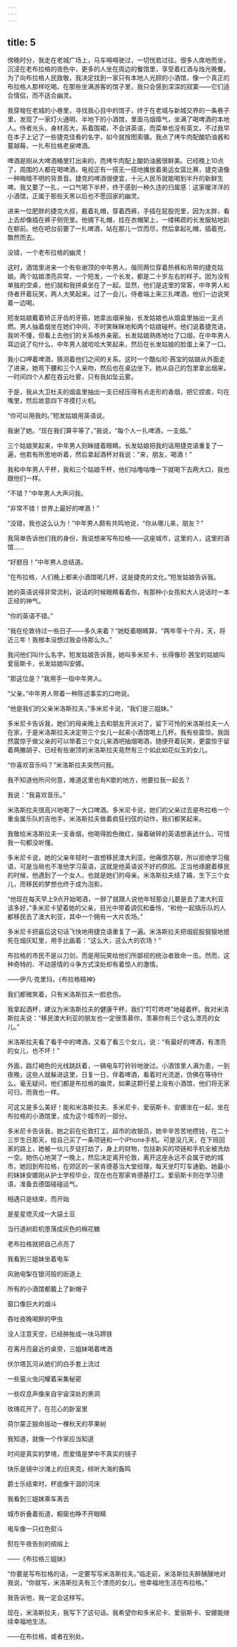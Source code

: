 ```yaml
---
---
---
```

title: 5
---




傍晚时分，我走在老城广场上，马车嘚嘚驶过，一切恍若过往。很多人席地而坐，沉浸在老布拉格的夜色中，更多的人坐在周边的餐馆里，享受着红酒与烛光晚餐。为了向布拉格人民致敬，我决定找到一家只有本地人光顾的小酒馆，像一个真正的布拉格人那样吃喝。在那些坐满游客的馆子里，我只会感到深深的寂寞——它们适合情侣，而不适合幽灵。

我穿梭在老城的小巷里，寻找我心目中的馆子，终于在老城与新城交界的一条巷子里，发现了一家灯火通明、半地下的小酒馆，里面乌烟瘴气，坐满了喝啤酒的本地人。侍者光头，身材高大，系着围裙，不会讲英语，而菜单也没有英文，不过我早在本子上记了一些捷克佳肴的名字，如今就按图索骥。我点了烤牛肉配酸奶油酱和蔓越莓，一扎布拉格老泉啤酒。

啤酒是刚从大啤酒桶里打出来的，而烤牛肉配上酸奶油酱很鲜美。已经晚上10点了，周围的人都在喝啤酒，电视正有一搭无一搭地播放着奥运女篮比赛，捷克语像一种晦暗不明的背景音。捷克的啤酒很便宜，十元人民币就能喝到半升的新鲜生啤。我又要了一扎，一口气喝下半杯，终于感到一种久违的归属感：这家暖洋洋的小酒馆，正属于那些天黑以后也不愿回家的幽灵。

进来一位肥胖的捷克大叔，戴着礼帽，穿着西裤，手插在屁股兜里，因为太胖，看上去却像插在裤子侧兜里。他摘下礼帽，挂在衣帽架上，一缕稀疏的长发服帖地趴在额前。他在吧台前要了一扎啤酒，站在那儿一饮而尽，然后拿起礼帽，插着兜，飘然而去。

没错，一个老布拉格的幽灵！

这时，酒馆里进来一个有些谢顶的中年男人，偕同两位穿着热裤和吊带的捷克姑娘。两个姑娘漂亮异常，一个短发，一个长发，都是二十岁左右的样子。因为没有单独的空桌，他们就和我拼桌坐在了一起。显然，他们是这里的常客，中年男人和侍者开着玩笑，两人大笑起来。过了一会儿，侍者端上来三扎啤酒，他们一边说笑着一边喝。

短发姑娘戴着矫正牙齿的牙箍，她拿出烟来抽，长发姑娘也从烟盒里抽出一支点燃。男人抽着烟坐在她们中间，不时笑眯眯地和两个姑娘碰杯。他们说着捷克语，我听不懂，但看上去他们的关系格外亲密。长发姑娘熟练地吐了口烟，在中年男人耳边说了句什么，中年男人就哈哈大笑起来，然后在长发姑娘的脸蛋上亲了一口。

我小口呷着啤酒，猜测着他们之间的关系。这时一个酷似珍·茜宝的姑娘从外面走了进来，她弯下腰和三个人亲吻，然后也在桌边坐下。她从自己的包里拿出烟来，一时间四个人都在吞云吐雾，只有我如坠云雾。

于是，我从大卫杜夫的烟盒里抽出一支已经压得有点走形的香烟，把它捏直，叼在嘴里，然后故意四下寻摸打火机。

“你可以用我的。”短发姑娘用英语说。

我谢了她。“现在我们算平等了，”我说，“每个人一扎啤酒，一支烟。”

三个姑娘笑起来，中年男人则眯缝着眼睛。长发姑娘把我的话用捷克语重复了一遍，他若有所思地听着，然后拿起酒杯对我说：“来，朋友，喝酒！”

我和中年男人干杯，我和三个姑娘干杯，他们咕噜咕噜一下就喝下去两大口，我也跟他们一样。

“不错？”中年男人大声问我。

“非常不错！世界上最好的啤酒！”

“没错，我也这么认为！”中年男人颇有共鸣地说，“你从哪儿来，朋友？”

我简单告诉他们我的身份，我说想来写布拉格——这座城市，这里的人，这里的酒馆……

“好题目！”中年男人总结道。

“在布拉格，人们晚上都来小酒馆喝几杯，这是捷克的文化。”短发姑娘告诉我。

她的英语说得非常流利，说话的时候眼睛看着你，有那种小女孩和大人说话时一本正经的神气。

“你的英语不错。”

“我在伦敦待过一些日子——多久来着？”她眨着眼睛算，“两年零十个月，天，将近三年！我根本没想过我会待那么久。”

我问他们叫什么名字。短发姑娘告诉我，她叫多米尼卡，长得像珍·茜宝的姑娘叫爱丽斯卡，长发姑娘叫安娜。

“那这位是？”我用手一指中年男人。

“父亲。”中年男人带着一种陈述事实的口吻说。

“他是我们的父亲米洛斯拉夫，”多米尼卡说，“我们是三姐妹。”

多米尼卡告诉我，她们的母亲晚上去和朋友开派对了，留下可怜的米洛斯拉夫一人在家，于是米洛斯拉夫决定带三个女儿一起来小酒馆喝上几杯。我有些震惊。我固然震惊于做父亲的可以带着三个女儿来酒吧抽烟喝酒，随便开着玩笑，更震惊于留着两撇胡子、已经有些谢顶的米洛斯拉夫竟然有三个如此如花似玉的女儿。

“你喜欢音乐吗？”米洛斯拉夫突然问我。

我不知道他所问何意，难道这里也有K歌的地方，他要拉我一起去？

我说：“我喜欢音乐。”

米洛斯拉夫很高兴地喝了一大口啤酒。多米尼卡说，她们的父亲过去是布拉格一个重金属乐队的吉他手。米洛斯拉夫做着疯狂扫弦的动作，我们都笑起来。

我敬给米洛斯拉夫一支香烟，他喝得脸色微红，操着破碎的英语想表达什么，可惜我一句都没听懂。

多米尼卡说，她的父亲年轻时一直想移民澳大利亚。他痛恨苏联，所以拒绝学习俄语，可是当局也不准他学习英语，这就是他英语说不好的原因。正当他琢磨着移民的时候，他遇到了一个女人，也就是她们的母亲。米洛斯拉夫结了婚，生下三个女儿，而移民的梦想也终于成为泡影。

“他现在每天早上9点开始喝酒，一醉了就跟人说他年轻那会儿要是去了澳大利亚该多好，”多米尼卡望着她的父亲，目光中带着调侃和垂怜，“和他一起搞乐队的人都移民去了澳大利亚，其中一个拥有一大片农场。”

多米尼卡把最后这句话飞快地用捷克语重复了一遍。米洛斯拉夫把烟屁股狠狠地摁死在烟灰缸里，用手比画着：“这么大，这么大的农场！”

布拉格的市民不是以刀剑，而是用玩笑给他们所鄙视的统治者致命一击。然而，这种奇特的、不动感情的斗争方式深处却有着惊人的激情。

——伊凡·克里玛，《布拉格精神》

我们都微笑着，只有米洛斯拉夫一脸悲伤。

我拿起酒杯，建议为米洛斯拉夫的健康干杯，我们“叮叮咚咚”地碰着杯。我对米洛斯拉夫说：“移民澳大利亚的朋友也一定很羡慕你，羡慕你有三个这么漂亮的女儿。”

米洛斯拉夫看了看手中的啤酒，又看了看三个女儿，说：“有最好的啤酒，有漂亮的女儿，也不坏！”

外面，路灯褐色的光线跳跃着，一辆电车叮铃铃地驶过。小酒馆里人满为患，一到夜晚，这些人就躲进这里，日复一日，伴着啤酒，看着时光流逝，仿佛在等待什么。毫无疑问，他们都是布拉格的幽灵，如果这颗行星上没有小酒馆，他们将无家可归，而我也一样。

可这又是多么美好！能和米洛斯拉夫、多米尼卡、爱丽斯卡、安娜坐在一起，坐在布拉格的小酒馆里，成为这个城市的一部分。

多米尼卡告诉我，她之前在伦敦打工，超市的收银员，她辛辛苦苦地攒钱，在二十三岁生日那天，给自己买了一条项链和一个iPhone手机。可是没几天，在下班回家的路上，她被一伙儿歹徒打劫了，身上的财物，包括新买的项链和手机全被洗劫一空。她伤心地哭了一晚上，然后决定离开伦敦，离开这座永远不会属于她的城市。她回到布拉格，在郊区的一家肯德基当大堂经理，每天坐叮叮车通勤。她最小的妹妹安娜刚从护士学校毕业，现在也在那家肯德基打工。爱丽斯卡则在学习德语，准备去德国碰碰运气。

相遇只是结束，而开始

是星星熄灭成一大袋土豆

当行道树趁机堕落成灰色的棉花糖

老布拉格就把自己点亮了

我看到三姐妹坐着电车

风驰电掣在银河般的街道上





所有的小酒馆都戴上了新帽子

窗口像巨大的烟斗

吞吐夜晚喝醉的甲虫

没人注意天空，已经肿胀成一块马蹄铁

在离月亮最近的桌旁，三姐妹喝着啤酒

伏尔塔瓦河从她们的白手套上流过

一些萤火虫闪耀着采集秘密

一些叹息声像来自宇宙深处的黑洞

玫瑰花开了，在花心的卧室里

荷尔蒙正狠命摇动一棵秋天的苹果树

我知道，就像一个作家应当知道

时间是真实的梦境，而爱情是梦中不真实的镜子

快乐是镜中沙滩上的旧夹克，倾听大海的轰鸣





爵士乐结束时，杯底像干涸的河床

我看到三姐妹乘车离去

城市折叠着街道，橱窗也睁不开眼睛

电车像一只红色熨斗

熨在午夜告别的绸缎上

——《布拉格三姐妹》

“你要是写布拉格的话，一定要写写米洛斯拉夫。”临走前，米洛斯拉夫醉醺醺地对我说，“你就写，米洛斯拉夫有三个漂亮的女儿，他幸福地生活在布拉格。”

我告诉他，我一定会这样写。

现在，米洛斯拉夫，我写下了这句话。我希望你和多米尼卡、爱丽斯卡、安娜能继续幸福地生活。

——在布拉格，或者在别处。